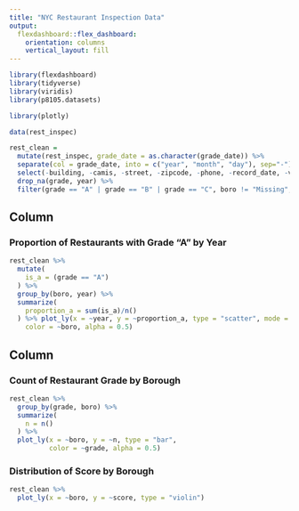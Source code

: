 ```yaml
---
title: "NYC Restaurant Inspection Data"
output: 
  flexdashboard::flex_dashboard:
    orientation: columns
    vertical_layout: fill
---
```


```r
library(flexdashboard)
library(tidyverse)
library(viridis)
library(p8105.datasets)

library(plotly)
```

```r
data(rest_inspec)

rest_clean = 
  mutate(rest_inspec, grade_date = as.character(grade_date)) %>% 
  separate(col = grade_date, into = c("year", "month", "day"), sep="-") %>% 
  select(-building, -camis, -street, -zipcode, -phone, -record_date, -violation_code) %>% 
  drop_na(grade, year) %>%
  filter(grade == "A" | grade == "B" | grade == "C", boro != "Missing", year != "2012")
```


Column {data-width=650}
-----------------------------------------------------------------------

### Proportion of Restaurants with Grade "A" by Year

```r
rest_clean %>% 
  mutate(
    is_a = (grade == "A")
  ) %>% 
  group_by(boro, year) %>% 
  summarize(
    proportion_a = sum(is_a)/n()
  ) %>% plot_ly(x = ~year, y = ~proportion_a, type = "scatter", mode = "lines+markers",
    color = ~boro, alpha = 0.5)
```

Column {data-width=350}
-----------------------------------------------------------------------

### Count of Restaurant Grade by Borough

```r
rest_clean %>% 
  group_by(grade, boro) %>% 
  summarize(
    n = n()
  ) %>% 
  plot_ly(x = ~boro, y = ~n, type = "bar",
          color = ~grade, alpha = 0.5)
```

### Distribution of Score by Borough

```r
rest_clean %>% 
  plot_ly(x = ~boro, y = ~score, type = "violin")
```

